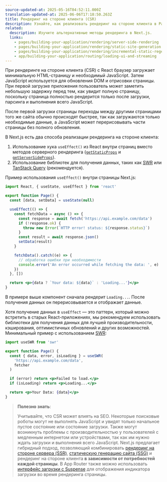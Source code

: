 ```yaml
---
source-updated-at: 2025-05-16T04:52:11.000Z
translation-updated-at: 2025-06-06T17:18:50.263Z
title: Рендеринг на стороне клиента (CSR)
description: Узнайте, как реализовать рендеринг на стороне клиента в Pages Router.
related:
  description: Изучите альтернативные методы рендеринга в Next.js.
  links:
    - pages/building-your-application/rendering/server-side-rendering
    - pages/building-your-application/rendering/static-site-generation
    - pages/building-your-application/rendering/incremental-static-regeneration
    - app/building-your-application/routing/loading-ui-and-streaming
---
```


При рендеринге на стороне клиента (CSR) с React браузер загружает минимальную HTML-страницу и необходимый JavaScript. Затем JavaScript используется для обновления DOM и отрисовки страницы. При первой загрузке приложения пользователь может заметить небольшую задержку перед тем, как увидит полную страницу, поскольку страница полностью рендерится только после загрузки, парсинга и выполнения всего JavaScript.

После первой загрузки страницы переходы между другими страницами того же сайта обычно происходят быстрее, так как загружаются только необходимые данные, а JavaScript может перерисовывать части страницы без полного обновления.

В Next.js есть два способа реализации рендеринга на стороне клиента:

1. Использование хука `useEffect()` из React внутри страниц вместо методов серверного рендеринга ([`getStaticProps`](/docs/pages/building-your-application/data-fetching/get-static-props) и [`getServerSideProps`](/docs/pages/building-your-application/data-fetching/get-server-side-props)).
2. Использование библиотек для получения данных, таких как [SWR](https://swr.vercel.app/) или [TanStack Query](https://tanstack.com/query/latest/) (рекомендуется).

Пример использования `useEffect()` внутри страницы Next.js:

```jsx filename="pages/index.js"
import React, { useState, useEffect } from 'react'

export function Page() {
  const [data, setData] = useState(null)

  useEffect(() => {
    const fetchData = async () => {
      const response = await fetch('https://api.example.com/data')
      if (!response.ok) {
        throw new Error(`HTTP error! status: ${response.status}`)
      }
      const result = await response.json()
      setData(result)
    }

    fetchData().catch((e) => {
      // обработка ошибки при необходимости
      console.error('An error occurred while fetching the data: ', e)
    })
  }, [])

  return <p>{data ? `Your data: ${data}` : 'Loading...'}</p>
}
```

В примере выше компонент сначала рендерит `Loading...`. После получения данных он перерисовывается и отображает данные.

Хотя получение данных в `useEffect` — это паттерн, который можно встретить в старых React-приложениях, мы рекомендуем использовать библиотеки для получения данных для лучшей производительности, кэширования, оптимистичных обновлений и других возможностей. Минимальный пример с использованием [SWR](https://swr.vercel.app/):

```jsx filename="pages/index.js"
import useSWR from 'swr'

export function Page() {
  const { data, error, isLoading } = useSWR(
    'https://api.example.com/data',
    fetcher
  )

  if (error) return <p>Failed to load.</p>
  if (isLoading) return <p>Loading...</p>

  return <p>Your Data: {data}</p>
}
```

> **Полезно знать**:
>
> Учитывайте, что CSR может влиять на SEO. Некоторые поисковые роботы могут не выполнять JavaScript и увидят только начальное пустое состояние или состояние загрузки. Также могут возникнуть проблемы с производительностью у пользователей с медленным интернетом или устройствами, так как им нужно ждать загрузки и выполнения всего JavaScript. Next.js предлагает гибридный подход, позволяющий комбинировать [рендеринг на стороне сервера (SSR)](/docs/pages/building-your-application/rendering/server-side-rendering), [статическую генерацию сайта (SSG)](/docs/pages/building-your-application/rendering/static-site-generation) и рендеринг на стороне клиента **в зависимости от потребностей каждой страницы**. В App Router также можно использовать [интерфейс загрузки с Suspense](/docs/app/building-your-application/routing/loading-ui-and-streaming) для отображения индикатора загрузки во время рендеринга страницы.